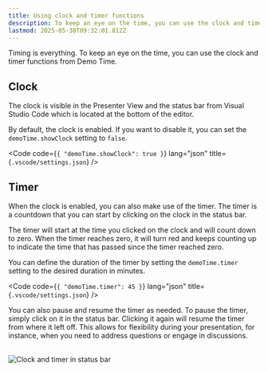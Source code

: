 ```yaml
---
title: Using clock and timer functions
description: To keep an eye on the time, you can use the clock and timer functions from Demo Time.
lastmod: 2025-05-30T09:32:01.812Z
---
```




Timing is everything. To keep an eye on the time, you can use the clock and timer functions from Demo Time.

## Clock

The clock is visible in the Presenter View and the status bar from Visual Studio Code which is located at the bottom of the editor.

By default, the clock is enabled. If you want to disable it, you can set the `demoTime.showClock` setting to `false`.

<Code code={`{
    "demoTime.showClock": true
}`} 
  lang="json" 
  title={`.vscode/settings.json`} />

## Timer

When the clock is enabled, you can also make use of the timer. The timer is a countdown that you can start by clicking on the clock in the status bar.

The timer will start at the time you clicked on the clock and will count down to zero. When the timer reaches zero, it will turn red and keeps counting up to indicate the time that has passed since the timer reached zero.

You can define the duration of the timer by setting the `demoTime.timer` setting to the desired duration in minutes.

<Code code={`{
    "demoTime.timer": 45
}`} 
  lang="json" 
  title={`.vscode/settings.json`} />

You can also pause and resume the timer as needed. To pause the timer, simply click on it in the status bar. Clicking it again will resume the timer from where it left off. This allows for flexibility during your presentation, for instance, when you need to address questions or engage in discussions.

<br />

<Image class="mx-auto" src={clockImage} alt="Clock and timer in status bar" />